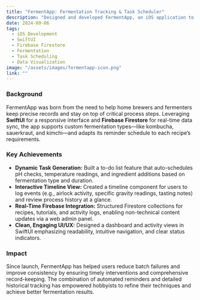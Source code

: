 ```yaml
---
title: "FermentApp: Fermentation Tracking & Task Scheduler"
description: "Designed and developed FermentApp, an iOS application to track fermentation processes, schedule essential tasks, and visualize historical data for optimal batch outcomes."
date: 2024-09-06
tags:
  - iOS Development
  - SwiftUI
  - Firebase Firestore
  - Fermentation
  - Task Scheduling
  - Data Visualization
image: "/assets/images/fermentapp-icon.png"
link: ""
---
```


### Background

FermentApp was born from the need to help home brewers and fermenters keep precise records and stay on top of critical process steps. Leveraging **SwiftUI** for a responsive interface and **Firebase Firestore** for real-time data sync, the app supports custom fermentation types—like kombucha, sauerkraut, and kimchi—and adapts its reminder schedule to each recipe’s requirements.

### Key Achievements

- **Dynamic Task Generation:** Built a to-do list feature that auto-schedules pH checks, temperature readings, and ingredient additions based on fermentation type and duration.
- **Interactive Timeline View:** Created a timeline component for users to log events (e.g., airlock activity, specific gravity readings, tasting notes) and review process history at a glance.
- **Real-Time Firebase Integration:** Structured Firestore collections for recipes, tutorials, and activity logs, enabling non-technical content updates via a web admin panel.
- **Clean, Engaging UI/UX:** Designed a dashboard and activity views in SwiftUI emphasizing readability, intuitive navigation, and clear status indicators.

### Impact

Since launch, FermentApp has helped users reduce batch failures and improve consistency by ensuring timely interventions and comprehensive record-keeping. The combination of automated reminders and detailed historical tracking has empowered hobbyists to refine their techniques and achieve better fermentation results.